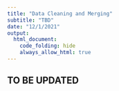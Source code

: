 ```yaml
---
title: "Data Cleaning and Merging"
subtitle: "TBD"
date: "12/1/2021"
output: 
  html_document:
    code_folding: hide
    always_allow_html: true
---
```


## TO BE UPDATED